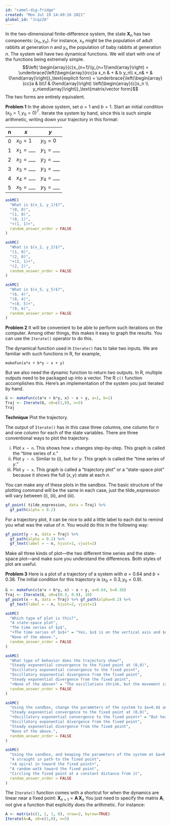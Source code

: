 ```yaml
---
id: "camel-dig-fridge"
created: "Mon Jul 19 14:49:16 2021"
global_id: "JcqzZA"
---
```


In the two-dimensional finite-difference system, the state ${\mathbf X}_n$ has two components: $(x_n, y_n)$. For instance, $x_n$ might be the population of adult rabbits at generation $n$ and $y_n$ the population of baby rabbits at generation $n$.  The system will have two dynamical functions. We will start with one of the functions being extremely simple.
$$\left( \begin{array}{c}x_{n+1}\\y_{n+1}\end{array}\right) = \underbrace{\left(\begin{array}{rcc}a x_n & + & b y_n\\ x_n& + & 0\end{array}\right)}_\text{explicit form} = \underbrace{\left(\begin{array}{cc}a & b\\1 & 0\end{array}\right) 
\left(\begin{array}{c}x_n \\ y_n\end{array}\right)}_\text{matrix/vector form}$$
The two forms are entirely equivalent. 

**Problem 1** In the above system, set $a=1$ and $b=1$. Start an initial condition $(x_0=1, y_0 = 0)^T$. Iterate the system by hand, since this is such simple arithmetic, writing down your trajectory in this format:

n | $x$ | $y$
--|-----|-----
0 | $x_0 = 1$ | $y_0 = 0$
1 | $x_1 = \_\_\_$ | $y_1 = \_\_\_$
2 | $x_2 = \_\_\_$ | $y_2 = \_\_\_$
3 | $x_3 = \_\_\_$ | $y_3 = \_\_\_$
4 | $x_4 = \_\_\_$ | $y_4 = \_\_\_$
5 | $x_5 = \_\_\_$ | $y_5 = \_\_\_$

```r
askMC(
  "What is $(x_1, y_1)$?",
  "(0, 0)",
  "(1, 0)",
  "(0, 1)",
  "+(1, 1)+",
  random_answer_order = FALSE
)
```

```r
askMC(
  "What is $(x_2, y_2)$?",
  "(1, 0)",
  "(2, 0)",
  "+(2, 1)+",
  "(2, 2)",
  random_answer_order = FALSE
)
```

```r
askMC(
  "What is $(x_5, y_5)$?",
  "(6, 4)",
  "(8, 4)",
  "+(8, 5)+",
  "(9, 6)",
  random_answer_order = FALSE
)
```

**Problem 2** It will be convenient to be able to perform such iterations on the computer. Among other things, this makes it easy to graph the results. You can use the `Iterate()` operator to do this. 

The dynamical function used in `Iterate()` has to take two inputs. We are familiar with such functions in R, for example, 

`makeFun(a*x + b*y ~ x + y)`

But we also need the dynamic function to return *two* outputs. In R, multiple outputs need to be packaged up into a vector. The R `c()` function accomplishes this. Here's an implementation of the system you just iterated by hand.

```r
G <- makeFun(c(a*x + b*y, x) ~ x + y, a=1, b=1)
Traj <- Iterate(G, x0=c(1,0), n=5)
Traj

```


**Technique** Plot the trajectory.

The output of `Iterate()` has in this case three columns, one column for $n$ and one column for each of the state variables. There are three conventional ways to plot the trajectory.

i. Plot `x ~ n`. This shows how `x` changes step-by-step. This graph is called the "time series of $x$."
ii. Plot `y ~ n`. Similar to (i), but for $y$. This graph is called the "time series of $y$."
iii. Plot `y ~ x`.  This graph is called a "trajectory plot" or a "state-space plot" because it shows the full $(x,y)$ state at each $n$. 

You can make any of these plots in the sandbox. The basic structure of the plotting command will be the same in each case, just the tilde_expression will vary between (i), (ii), and (iii).

```r
gf_point( tilde_expression, data = Traj) %>%
  gf_path(alpha = 0.2)
```

For a trajectory plot, it can be nice to add a little label to each dot to remind you what was the value of $n$. You would do this in the following way:

```r
gf_point(y ~ x, data = Traj) %>%
  gf_path(alpha = 0.2) %>%
  gf_text(label = ~ n, hjust=1, vjust=2)
```

Make all three kinds of plot---the two different time series and the state-space plot---and make sure you understand the differences. Both styles of plot are useful.

**Problem 3** Here is a plot of a trajectory of a system with $a=0.64$ and $b=0.38$. The initial condition for this trajectory is $(x_0 = 0.3, y_0 = 0.9)$. 

```r
G <- makeFun(c(a*x + b*y, x) ~ x + y, a=0.64, b=0.38)
Traj <- Iterate(G, x0=c(0.3, 0.9), 10)
gf_point(x ~ n, data = Traj) %>% gf_path(alpha=0.2) %>%
  gf_text(label = ~ n, hjust=2, vjust=1)
```

```r
askMC(
  "Which type of plot is this?",
  "A state-space plot",
  "The time series of $y$",
  "+The time series of $x$+" = "Yes, $x$ is on the vertical axis and $n$ on the horizontal axis.",
  "None of the above.",
  random_answer_order = FALSE
)
```

```r
askMC(
  "What type of behavior does the trajectory show?",
  "Steady exponential convergence to the fixed point at (0,0)",
  "Oscillatory exponential convergence to the fixed point",
  "Oscillatory exponential divergence from the fixed point",
  "Steady exponential divergence from the fixed point",
  "+None of the above+" = "The oscillations shrink, but the movement is **away** from the fixed point.",
  random_answer_order = FALSE
)
```

```r
askMC(
  "Using the sandbox, change the parameters of the system to $a=0.4$ and $b=-0.28$. What kind of behavior does the time series of $x$ show?",
  "Steady exponential convergence to the fixed point at (0,0)",
  "+Oscillatory exponential convergence to the fixed point+" = "But here the oscillation has a longer period than we have seen before.",
  "Oscillatory exponential divergence from the fixed point",
  "Steady exponential divergence from the fixed point",
  "None of the above.",
  random_answer_order = FALSE
)
```

```r
askMC(
  "Using the sandbox, and keeping the parameters of the system at $a=0.4$ and $b=-0.28$, make a state-space plot of the trajectory. What's the pattern seen in the state-space plot?",
  "A straight in path to the fixed point",
  "+A spiral in toward the fixed point+",
  "A random walk toward the fixed point",
  "Circling the fixed point at a constant distance from it",
  random_answer_order = FALSE
)
```

The `Iterate()` function comes with a shortcut for when the dynamics are linear near a fixed point: ${\mathbf X}_{n+1} = {\mathbf A}\, {\mathbf X}_n$ You just need to specify the matrix ${\mathbf A}$, not give a function that explicitly does the arithmetic. For instance:

```r
A <- matrix(c(1, 1, 1, 0), nrow=2, byrow=TRUE)
Iterate(A=A, x0=c(1,0), n=5)
```


